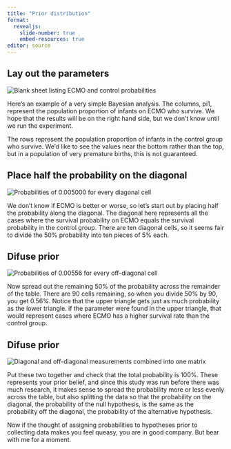 ```yaml
---
title: "Prior distribution"
format: 
  revealjs:
    slide-number: true
    embed-resources: true
editor: source
---
```


## Lay out the parameters

![](images/blank-sheet.png "Blank sheet listing ECMO and control probabilities")

::: notes
Here's an example of a very simple Bayesian analysis. The columns, pi1, represent the population proportion of infants on ECMO who survive. We hope that the results will be on the right hand side, but we don't know until we run the experiment.

The rows represent the population proportion of infants in the control group who survive. We'd like to see the values near the bottom rather than the top, but in a population of very premature births, this is not guaranteed.
:::

## Place half the probability on the diagonal

![](images/main-diagonal.png "Probabilities of 0.005000 for every diagonal cell")

::: notes
We don't know if ECMO is better or worse, so let's start out by placing half the probability along the diagonal. The diagonal here represents all the cases where the survival probability on ECMO equals the survival probability in the control group. There are ten diagonal cells, so it seems fair to divide the 50% probability into ten pieces of 5% each.
:::

## Difuse prior

![](images/off-diagonal.png "Probabilities of 0.00556 for every off-diagonal cell")

::: notes
Now spread out the remaining 50% of the probability across the remainder of the table. There are 90 cells remaining, so when you divide 50% by 90, you get 0.56%. Notice that the upper triangle gets just as much probability as the lower triangle. if the parameter were found in the upper triangle, that would represent cases where ECMO has a higher survival rate than the control group.
:::

## Difuse prior

![](images/prior-combined.png "Diagonal and off-diagonal measurements combined into one matrix")

::: notes

Put these two together and check that the total probability is 100%. These represents your prior belief, and since this study was run before there was much research, it makes sense to spread the probability more or less evenly across the table, but also splitting the data so that the probability on the diagonal, the probability of the null hypothesis, is the same as the probability off the diagonal, the probability of the alternative hypothesis.

Now if the thought of assigning probabilities to hypotheses prior to collecting data makes you feel queasy, you are in good company. But bear with me for a moment.

:::

